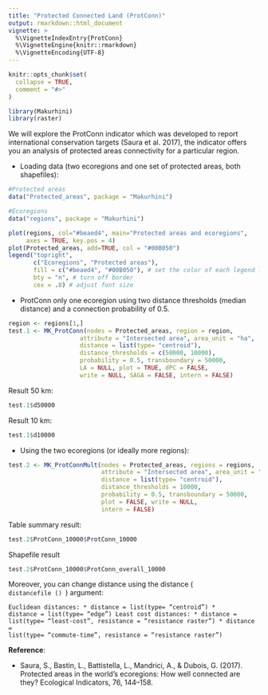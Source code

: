 ```yaml
---
title: "Protected Connected Land (ProtConn)"
output: rmarkdown::html_document
vignette: >
  %\VignetteIndexEntry{ProtConn}
  %\VignetteEngine{knitr::rmarkdown}
  %\VignetteEncoding{UTF-8}
---
```


```r
knitr::opts_chunk$set(
  collapse = TRUE,
  comment = "#>"
)
```

```r
library(Makurhini)
library(raster)
```

We will explore the ProtConn indicator which was developed to report international conservation targets (Saura et al. 2017), the indicator offers you an analysis of protected areas connectivity for a particular region.

* Loading data (two ecoregions and one set of protected areas, both shapefiles):

```r
#Protected areas
data("Protected_areas", package = "Makurhini")

#Ecoregions
data("regions", package = "Makurhini")

```


```r
plot(regions, col="#beaed4", main="Protected areas and ecoregions",
     axes = TRUE, key.pos = 4)
plot(Protected_areas, add=TRUE, col = "#00B050")
legend("topright",
       c("Ecoregions", "Protected areas"),
       fill = c("#beaed4", "#00B050"), # set the color of each legend line
       bty = "n", # turn off border
       cex = .8) # adjust font size
```

* ProtConn only one ecoregion using two distance thresholds (median distance) and a connection probability of 0.5. 

```r
region <- regions[1,]
test.1 <- MK_ProtConn(nodes = Protected_areas, region = region,
                    attribute = "Intersected area", area_unit = "ha",
                    distance = list(type= "centroid"),
                    distance_thresholds = c(50000, 10000),
                    probability = 0.5, transboundary = 50000,
                    LA = NULL, plot = TRUE, dPC = FALSE,
                    write = NULL, SAGA = FALSE, intern = FALSE)
```

Result 50 km:

```r
test.1$d50000
```


Result 10 km:

```r
test.1$d10000
```



* Using the two ecoregions (or ideally more regions):

```r
test.2 <- MK_ProtConnMult(nodes = Protected_areas, regions = regions,
                          attribute = "Intersected area", area_unit = "ha",
                          distance = list(type= "centroid"),
                          distance_thresholds = 10000,
                          probability = 0.5, transboundary = 50000,
                          plot = FALSE, write = NULL, 
                          intern = FALSE)
```

Table summary result:
```r
test.2$ProtConn_10000$ProtConn_10000

```

Shapefile result
```r
test.2$ProtConn_10000$ProtConn_overall_10000
```



Moreover, you can change distance using the distance (<code> distancefile () </code>) argument:

<code>Euclidean distances:
* distance = list(type= "centroid")
* distance = list(type= "edge")
Least cost distances:
* distance = list(type= "least-cost", resistance = "resistance raster")
* distance = list(type= "commute-time", resistance = "resistance raster")</code>


<strong>Reference</strong>:

* Saura, S., Bastin, L., Battistella, L., Mandrici, A., & Dubois, G. (2017). Protected areas in the world’s ecoregions: How well connected are they? Ecological Indicators, 76, 144–158. 
